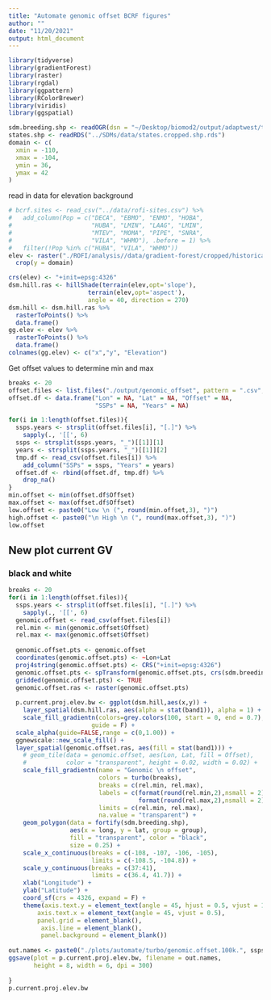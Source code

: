 ```yaml
---
title: "Automate genomic offset BCRF figures"
author: ""
date: "11/20/2021"
output: html_document
---
```



```r
library(tidyverse)
library(gradientForest)
library(raster)
library(rgdal)
library(ggpattern)
library(RColorBrewer)
library(viridis)
library(ggspatial)
```


```r
sdm.breeding.shp <- readOGR(dsn = "~/Desktop/biomod2/output/adaptwest/top6/current_shapefile")
states.shp <- readRDS("../SDMs/data/states.cropped.shp.rds")
domain <- c(
  xmin = -110, 
  xmax = -104,
  ymin = 36,
  ymax = 42
)
```


read in data for elevation background

```r
# bcrf.sites <- read_csv("../data/rofi-sites.csv") %>%
#   add_column(Pop = c("DECA", "EBMO", "ENMO", "HOBA",
#                      "HUBA", "LMIN", "LAAG", "LMIN",
#                      "MTEV", "MOMA", "PIPE", "SNRA",
#                      "VILA", "WHMO"), .before = 1) %>%
#   filter(!Pop %in% c("HUBA", "VILA", "WHMO"))
elev <- raster("./ROFI/analysis//data/gradient-forest/cropped/historical/wc2.1_30s_elev.cropped.asc") %>%
  crop(y = domain)

crs(elev) <- "+init=epsg:4326"
dsm.hill.ras <- hillShade(terrain(elev,opt='slope'), 
                      terrain(elev,opt='aspect'),
                      angle = 40, direction = 270)
dsm.hill <- dsm.hill.ras %>%
  rasterToPoints() %>%
  data.frame()
gg.elev <- elev %>%
  rasterToPoints() %>%
  data.frame()
colnames(gg.elev) <- c("x","y", "Elevation")
```

Get offset values to determine min and max

```r
breaks <- 20
offset.files <- list.files("./output/genomic_offset", pattern = ".csv", full.names = T)
offset.df <- data.frame("Lon" = NA, "Lat" = NA, "Offset" = NA, 
                        "SSPs" = NA, "Years" = NA)

for(i in 1:length(offset.files)){
  ssps.years <- strsplit(offset.files[i], "[.]") %>% 
    sapply(., '[[', 6)
  ssps <- strsplit(ssps.years, "_")[[1]][1]
  years <- strsplit(ssps.years, "_")[[1]][2]
  tmp.df <- read_csv(offset.files[i]) %>%
    add_column("SSPs" = ssps, "Years" = years)
  offset.df <- rbind(offset.df, tmp.df) %>%
    drop_na()
}
min.offset <- min(offset.df$Offset)
max.offset <- max(offset.df$Offset)
low.offset <- paste0("Low \n (", round(min.offset,3), ")")
high.offset <- paste0("\n High \n (", round(max.offset,3), ")")
low.offset
```

## New plot current GV


### black and white

```r
breaks <- 20
for(i in 1:length(offset.files)){
  ssps.years <- strsplit(offset.files[i], "[.]") %>% 
    sapply(., '[[', 6)
  genomic.offset <- read_csv(offset.files[i])
  rel.min <- min(genomic.offset$Offset)
  rel.max <- max(genomic.offset$Offset)
  
  genomic.offset.pts <- genomic.offset
  coordinates(genomic.offset.pts) <- ~Lon+Lat
  proj4string(genomic.offset.pts) <- CRS("+init=epsg:4326")
  genomic.offset.pts <- spTransform(genomic.offset.pts, crs(sdm.breeding.shp))
  gridded(genomic.offset.pts) <- TRUE
  genomic.offset.ras <- raster(genomic.offset.pts)
  
  p.current.proj.elev.bw <- ggplot(dsm.hill,aes(x,y)) +
    layer_spatial(dsm.hill.ras, aes(alpha = stat(band1)), alpha = 1) +
    scale_fill_gradientn(colors=grey.colors(100, start = 0, end = 0.7), 
                       guide = F) +
  scale_alpha(guide=FALSE,range = c(0,1.00)) +
  ggnewscale::new_scale_fill() +
  layer_spatial(genomic.offset.ras, aes(fill = stat(band1))) +
    # geom_tile(data = genomic.offset, aes(Lon, Lat, fill = Offset),
    #           color = "transparent", height = 0.02, width = 0.02) +
    scale_fill_gradientn(name = "Genomic \n offset",
                         colors = turbo(breaks),
                         breaks = c(rel.min, rel.max),
                         labels = c(format(round(rel.min,2),nsmall = 2),
                                    format(round(rel.max,2),nsmall = 2)),
                         limits = c(rel.min, rel.max),
                         na.value = "transparent") +
    geom_polygon(data = fortify(sdm.breeding.shp),
                 aes(x = long, y = lat, group = group),
                 fill = "transparent", color = "black",
                 size = 0.25) +
    scale_x_continuous(breaks = c(-108, -107, -106, -105),
                       limits = c(-108.5, -104.8)) +
    scale_y_continuous(breaks = c(37:41),
                       limits = c(36.4, 41.7)) +
    xlab("Longitude") +
    ylab("Latitude") +
    coord_sf(crs = 4326, expand = F) +
    theme(axis.text.y = element_text(angle = 45, hjust = 0.5, vjust = 1),
        axis.text.x = element_text(angle = 45, vjust = 0.5),
        panel.grid = element_blank(),
         axis.line = element_blank(),
         panel.background = element_blank())
  
out.names <- paste0("./plots/automate/turbo/genomic.offset.100k.", ssps.years, ".turbo.pdf")
ggsave(plot = p.current.proj.elev.bw, filename = out.names, 
       height = 8, width = 6, dpi = 300)
  
}
p.current.proj.elev.bw
```


